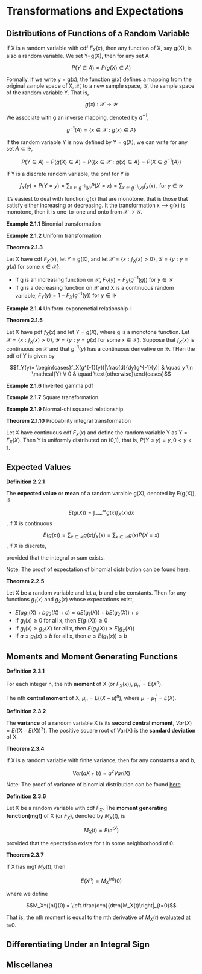 # Transformations and Expectations

## Distributions of Functions of a Random Variable

If X is a random variable with cdf $F_X(x)$, then any function of X, say g(X), is also a random variable. We set Y=g(X), then for any set A

$$P(Y \in A) = P(g(X) \in A)$$

Formally, if we write y = g(x), the function g(x) defines a mapping from the original sample space of X, $\mathcal{X}$, to a new sample space, $\mathcal{Y}$, the sample space of the random variable Y. That is,

$$g(x): \mathcal{X} \to \mathcal{Y}$$

We associate with g an inverse mapping, denoted by $g^{-1}$,

$$g^{-1}(A) = \{ x \in \mathcal{X}: g(x) \in A\}$$

If the random variable Y is now defined by Y = g(X), we can write for any set $A \subset \mathcal{Y}$,

$$P(Y \in A) = P(g(X) \in A) = P(\{x\in\mathcal{X}: g(x) \in A\} = P(X \in g^{-1}(A))$$

If Y is a discrete random variable, the pmf for Y is

$$f_Y(y) = P(Y=y) = \sum_{x \in g^{-1}(y)}P(X=x) =\sum_{x \in g^{-1}(y)}f_X(x),\text{ for }y \in \mathcal{Y}$$

It's easiest to deal with function g(x) that are monotone, that is those that satisfy either increasing or decreasing. It the transformation x --> g(x) is monotone, then it is one-to-one and onto from $\mathcal{X} \to \mathcal{Y}$.

**Example 2.1.1** Binomial transformation

**Example 2.1.2** Uniform transformation

**Theorem 2.1.3**

Let X have cdf $F_X(x)$, let Y = g(X), and let $\mathcal{X} = \{ x: f_X(x) > 0\}$, $\mathcal{Y} = \{y: y = g(x)\text{ for some }x \in \mathcal{X}\}$.

- If g is an increasing function on $\mathcal{X}$, $F_Y(y) = F_X(g^{-1}(g))\text{ for }y \in \mathcal{Y}$
- If g is a decreasing function on $\mathcal{X}$ and X is a continuous random variable, $F_Y(y) = 1-F_X(g^{-1}(y))\text{ for }y \in \mathcal{Y}$

**Example 2.1.4** Uniform-exponenetial relationship-I

**Theorem 2.1.5**

Let X have pdf $f_X(x)$ and let $Y=g(X)$, where g is a monotone function. Let $\mathcal{X} = \{ x: f_X(x) > 0\}$, $\mathcal{Y} = \{y: y = g(x)\text{ for some }x \in \mathcal{X}\}$. Suppose that $f_X(x)$ is continuous on $\mathcal{X}$ and that $g^{-1}(y)$ has a continuous derivative on $\mathcal{Y}$. THen the pdf of Y is given by

$$f_Y(y)= \begin{cases}f_X(g^{-1}(y))|\frac{d}{dy}g^{-1}(y)| & \quad y \in \mathcal{Y} \\ 0 & \quad \text{otherwise}\end{cases}$$

**Example 2.1.6** Inverted gamma pdf

**Example 2.1.7** Square transformation

**Example 2.1.9** Normal-chi squared relationship

**Theorem 2.1.10** Probability integral transformation

Let X have continuous cdf $F_X(x)$ and define the random variable Y as Y = $F_X(X)$. Then Y is uniformly distributed on (0,1), that is, $P(Y \leq y) = y, 0<y<1$.

## Expected Values

**Definition 2.2.1**

The **expected value** or **mean** of a random varaible g(X), denoted by E(g(X)), is

$$E(g(X)) = \int_{-\infty}^{\infty} g(x)f_X(x)dx$$, if X is continuous

$$E(g(x)) = \sum_{x \in \mathcal{X}} g(x)f_X(x) = \sum_{x \in \mathcal{X}} g(x)P(X=x)$$, if X is discrete,

provided that the integral or sum exists.

Note: The proof of expectation of binomial distribution can be found [here](https://proofwiki.org/wiki/Expectation_of_Binomial_Distribution).

**Theorem 2.2.5**

Let X be a random variable and let a, b and c be constants. Then for any functions $g_1(x)$ and $g_2(x)$ whose expectations exist,

- $E(ag_1(X) + bg_2(X) + c) = aE(g_1(X))+bE(g_2(X)) + c$
- If $g_1(x) \geq 0$ for all x, then $E(g_1(X)) \geq 0$
- If $g_1(x) \geq g_2(X)$ for all x, then $E(g_1(X)) \geq E(g_2(X))$
- If $a \leq g_1(x) \leq b$ for all x, then $a \leq E(g_1(x)) \leq b$

## Moments and Moment Generating Functions

**Definition 2.3.1**

For each integer n, the nth **moment** of X (or $F_X(x)$), $\mu^{'}_n = E(X^{n})$.

The nth **central moment** of X, $\mu_n = E((X-\mu)^{n})$, where $\mu = \mu_1^{'} = E(X)$.

**Definition 2.3.2**

The **variance** of a random variable X is its **second central moment**, $Var(X) = E((X-E(X))^2)$. The positive square root of Var(X) is the **sandard deviation** of X.

**Theorem 2.3.4**

If X is a random variable with finite variance, then for any constants a and b, 

$$Var(aX + b) = a^2 Var(X)$$

Note: The proof of variance of binomial distribution can be found [here](https://proofwiki.org/wiki/Variance_of_Binomial_Distribution).

**Definition 2.3.6**

Let X be a random variable with cdf $F_X$. The **moment generating function(mgf)** of X (or $F_X$), denoted by $M_X(t)$, is

$$M_X(t) = E(e^{tX})$$

provided that the epectation exists for t in some neighborhood of 0.

**Theorem 2.3.7**

If X has mgf $M_X(t)$, then

$$E(X^n) = M_X^{(n)}(0)$$

where we define

$$M_X^{(n)}(0) = \left.\frac{d^n}{dt^n}M_X(t)\right|_{t=0}$$

That is, the nth moment is equal to the nth derivative of $M_X(t)$ evaluated at t=0.

## Differentiating Under an Integral Sign

## Miscellanea